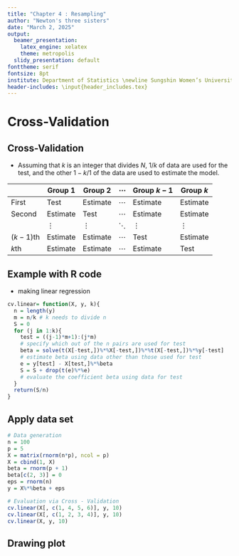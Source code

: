 ```yaml
---
title: "Chapter 4 : Resampling"
author: "Newton's three sisters"
date: "March 2, 2025"
output:
  beamer_presentation:
    latex_engine: xelatex
    theme: metropolis
  slidy_presentation: default
fonttheme: serif
fontsize: 8pt
institute: Department of Statistics \newline Sungshin Women’s University
header-includes: \input{header_includes.tex}
---
```


# Cross-Validation

## Cross-Validation

- Assuming that $k$ is an integer that divides $N$, $1/k$ of data are used for the test, and the other $1-k/1$ of the data are used to estimate the model.

<!-- 테이블 -->

   $$ $$   | Group 1  | Group 2  | $\cdots$ | Group $k-1$ | Group $k$
 ----------|----------|----------|----------|-------------|----------
 First     | Test     | Estimate | $\cdots$ | Estimate    | Estimate
 Second    | Estimate | Test     | $\cdots$ | Estimate    | Estimate
  $$ $$    | $\vdots$ | $\vdots$ | $\ddots$ | $\vdots$    | $\vdots$
 $(k-1)$th | Estimate | Estimate | $\cdots$ | Test        | Estimate
 $k$th     | Estimate | Estimate | $\cdots$ | Estimate    | Test
 

## Example with R code
- making linear regression
```r
cv.linear= function(X, y, k){
  n = length(y)
  m = n/k # k needs to divide n
  S = 0
  for (j in 1:k){
    test = ((j-1)*m+1):(j*m)
    # specify which out of the n pairs are used for test
    beta = solve(t(X[-test,])%*%X[-test,])%*%t(X[-test,])%*%y[-test]
    # estimate beta using data other than those used for test
    e = y[test] - X[test,]%*%beta
    S = S + drop(t(e)%*%e)
    # evaluate the coefficient beta using data for test
  }
  return(S/n)
}
```

## Apply data set

```r
# Data generation
n = 100
p = 5
X = matrix(rnorm(n*p), ncol = p)
X = cbind(1, X)
beta = rnorm(p + 1)
beta[c(2, 3)] = 0
eps = rnorm(n)
y = X%*%beta + eps

# Evaluation via Cross - Validation
cv.linear(X[, c(1, 4, 5, 6)], y, 10)
cv.linear(X[, c(1, 2, 3, 4)], y, 10)
cv.linear(X, y, 10)
```

## Drawing plot

